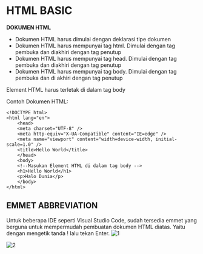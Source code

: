 # HTML BASIC


**DOKUMEN HTML**
* Dokumen HTML harus dimulai dengan deklarasi tipe dokumen <!DOCTYPE html>
* Dokumen HTML harus mempunyai tag html. Dimulai dengan tag pembuka <html> dan diakhiri dengan tag penutup </html>
* Dokumen HTML harus mempunyai tag head. Dimulai dengan tag pembuka <head> dan diakhiri dengan tag penutup </head>
* Dokumen HTML harus mempunyai tag body. Dimulai dengan tag pembuka <body> dan di akhiri dengan tag penutup </body>

Element HTML harus terletak di dalam tag body

Contoh Dokumen HTML:

```
<!DOCTYPE html>
<html lang="en">
    <head>
    <meta charset="UTF-8" />
    <meta http-equiv="X-UA-Compatible" content="IE=edge" />
    <meta name="viewport" content="width=device-width, initial-scale=1.0" />
    <title>Hello World</title>
    </head>
    <body>
    <!--Masukan Element HTML di dalam tag body -->
    <h1>Hello World</h1>
    <p>Halo Dunia</p>
    </body>
</html>
```

## EMMET ABBREVIATION
Untuk beberapa IDE seperti Visual Studio Code, sudah tersedia emmet yang berguna untuk mempermudah pembuatan dokumen HTML diatas.
Yaitu dengan mengetik tanda ! lalu tekan Enter.
![1](https://user-images.githubusercontent.com/117712623/210201506-7d56ea26-a2f1-446e-9336-5e9e33d73fb5.png)

![2](https://user-images.githubusercontent.com/117712623/210201513-134b9ce4-f65b-4b0a-9294-5bfec2a7c248.png)
